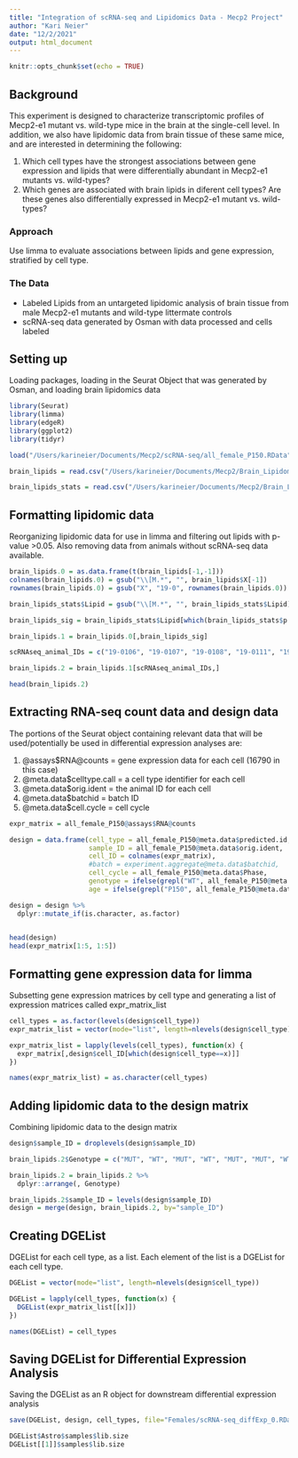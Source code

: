 ```yaml
---
title: "Integration of scRNA-seq and Lipidomics Data - Mecp2 Project"
author: "Kari Neier"
date: "12/2/2021"
output: html_document
---
```


```r
knitr::opts_chunk$set(echo = TRUE)

```

## Background

This experiment is designed to characterize transcriptomic profiles of Mecp2-e1 mutant vs. wild-type mice in the brain at the single-cell level. In addition, we also have lipidomic data from brain tissue of these same mice, and are interested in determining the following:

1) Which cell types have the strongest associations between gene expression and lipids that were differentially abundant in Mecp2-e1 mutants vs. wild-types?
2) Which genes are associated with brain lipids in diferent cell types? Are these genes also differentially expressed in Mecp2-e1 mutant vs. wild-types?

### Approach

Use limma to evaluate associations between lipids and gene expression, stratified by cell type. 

### The Data

- Labeled Lipids from an untargeted lipidomic analysis of brain tissue from male Mecp2-e1 mutants and wild-type littermate controls
- scRNA-seq data generated by Osman with data processed and cells labeled 

## Setting up

Loading packages, loading in the Seurat Object that was generated by Osman, and loading brain lipidomics data

```r
library(Seurat)
library(limma)
library(edgeR)
library(ggplot2)
library(tidyr)

load("/Users/karineier/Documents/Mecp2/scRNA-seq/all_female_P150.RData")

brain_lipids = read.csv("/Users/karineier/Documents/Mecp2/Brain_Lipidomics/Females_Brain_Semiquant_data_filtered_normalized.csv")

brain_lipids_stats = read.csv("/Users/karineier/Documents/Mecp2/Brain_Lipidomics/Females_filtered_semiquant_t_test_annotated.csv") # contains p-values and FDRs for brain lipids in females

```

## Formatting lipidomic data

Reorganizing lipidomic data for use in limma and filtering out lipids with p-value >0.05. Also removing data from animals without scRNA-seq data available.

```r
brain_lipids.0 = as.data.frame(t(brain_lipids[-1,-1]))
colnames(brain_lipids.0) = gsub("\\[M.*", "", brain_lipids$X[-1])
rownames(brain_lipids.0) = gsub("X", "19-0", rownames(brain_lipids.0))

brain_lipids_stats$Lipid = gsub("\\[M.*", "", brain_lipids_stats$Lipid)

brain_lipids_sig = brain_lipids_stats$Lipid[which(brain_lipids_stats$p.value<0.05)]

brain_lipids.1 = brain_lipids.0[,brain_lipids_sig]

scRNAseq_animal_IDs = c("19-0106", "19-0107", "19-0108", "19-0111", "19-0132", "19-0133", "19-0134", "19-0136") #hard coded

brain_lipids.2 = brain_lipids.1[scRNAseq_animal_IDs,]

head(brain_lipids.2)

```

## Extracting RNA-seq count data and design data

The portions of the Seurat object containing relevant data that will be used/potentially be used in differential expression analyses are:

1) @assays$RNA@counts = gene expression data for each cell (16790 in this case)
2) @meta.data$celltype.call = a cell type identifier for each cell 
3) @meta.data$orig.ident = the animal ID for each cell
4) @meta.data$batchid = batch ID
5) @meta.data$cell.cycle = cell cycle

```r

expr_matrix = all_female_P150@assays$RNA@counts

design = data.frame(cell_type = all_female_P150@meta.data$predicted.id, 
                    sample_ID = all_female_P150@meta.data$orig.ident,
                    cell_ID = colnames(expr_matrix),
                    #batch = experiment.aggregate@meta.data$batchid,
                    cell_cycle = all_female_P150@meta.data$Phase,
                    genotype = ifelse(grepl("WT", all_female_P150@meta.data$orig.ident)=="TRUE", "WT", "MUTANT"),
                    age = ifelse(grepl("P150", all_female_P150@meta.data$orig.ident)=="TRUE", "P150", "other"))

design = design %>%
  dplyr::mutate_if(is.character, as.factor)
  

head(design)
head(expr_matrix[1:5, 1:5])
```
## Formatting gene expression data for limma

Subsetting gene expression matrices by cell type and generating a list of expression matrices called expr_matrix_list

``` r

cell_types = as.factor(levels(design$cell_type))
expr_matrix_list = vector(mode="list", length=nlevels(design$cell_type))

expr_matrix_list = lapply(levels(cell_types), function(x) {
  expr_matrix[,design$cell_ID[which(design$cell_type==x)]]
})

names(expr_matrix_list) = as.character(cell_types)

```

## Adding lipidomic data to the design matrix

Combining lipidomic data to the design matrix 

``` r

design$sample_ID = droplevels(design$sample_ID)

brain_lipids.2$Genotype = c("MUT", "WT", "MUT", "WT", "MUT", "MUT", "WT", "WT") #hard coded

brain_lipids.2 = brain_lipids.2 %>%
  dplyr::arrange(, Genotype)

brain_lipids.2$sample_ID = levels(design$sample_ID)
design = merge(design, brain_lipids.2, by="sample_ID")

```

## Creating DGEList 
DGEList for each cell type, as a list. Each element of the list is a DGEList for each cell type.

``` r

DGEList = vector(mode="list", length=nlevels(design$cell_type))

DGEList = lapply(cell_types, function(x) {
  DGEList(expr_matrix_list[[x]])
})

names(DGEList) = cell_types

```

## Saving DGEList for Differential Expression Analysis 
Saving the DGEList as an R object for downstream differential expression analysis

``` r

save(DGEList, design, cell_types, file="Females/scRNA-seq_diffExp_0.RData")


```


``` r

DGEList$Astro$samples$lib.size
DGEList[[1]]$samples$lib.size

```


